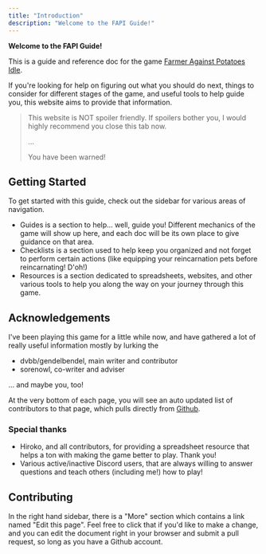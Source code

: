 ```yaml
---
title: "Introduction"
description: "Welcome to the FAPI Guide!"
---
```


**Welcome to the FAPI Guide!**

This is a guide and reference doc for the game [Farmer Against Potatoes Idle](https://store.steampowered.com/app/1535560/Farmer_Against_Potatoes_Idle/).

If you're looking for help on figuring out what you should do next, things to consider for different stages of the game, and useful tools to help guide you, this website aims to provide that information.

> This website is NOT spoiler friendly. If spoilers bother you, I would highly recommend you close this tab now.
>
> ...
>
> You have been warned!

## Getting Started

To get started with this guide, check out the sidebar for various areas of navigation.

- Guides is a section to help... well, guide you! Different mechanics of the game will show up here, and each doc will be its own place to give guidance on that area.
- Checklists is a section used to help keep you organized and not forget to perform certain actions (like equipping your reincarnation pets before reincarnating! D'oh!)
- Resources is a section dedicated to spreadsheets, websites, and other various tools to help you along the way on your journey through this game.

## Acknowledgements

I've been playing this game for a little while now, and have gathered a lot of really useful information mostly by lurking the

- dvbb/gendelbendel, main writer and contributor
- sorenowl, co-writer and adviser

... and maybe you, too!

At the very bottom of each page, you will see an auto updated list of contributors to that page, which pulls directly from [Github](https://github.com/gendelbendel/fapi-guide).

### Special thanks

- Hiroko, and all contributors, for providing a spreadsheet resource that helps a ton with making the game better to play. Thank you!
- Various active/inactive Discord users, that are always willing to answer questions and teach others (including me!) how to play!

## Contributing

In the right hand sidebar, there is a "More" section which contains a link named "Edit this page". Feel free to click that if you'd like to make a change, and you can edit the document right in your browser and submit a pull request, so long as you have a Github account.
